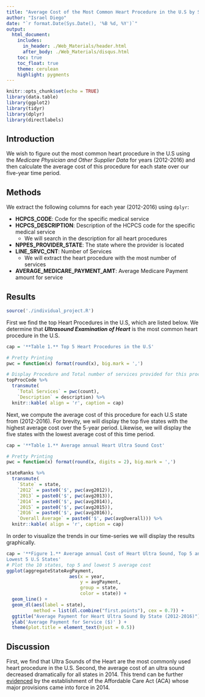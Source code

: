 ```yaml
---
title: "Average Cost of the Most Common Heart Procedure in the U.S by State"
author: "Israel Diego"
date: "`r format.Date(Sys.Date(), '%B %d, %Y')`"
output:
  html_document:
    includes:
      in_header: ./Web_Materials/header.html
      after_body: ./Web_Materials/disqus.html
    toc: true
    toc_float: true
    theme: cerulean
    highlight: pygments
---
```



```r
knitr::opts_chunk$set(echo = TRUE)
library(data.table)
library(ggplot2)
library(tidyr)
library(dplyr)
library(directlabels)
```

## Introduction

We wish to figure out the most common heart procedure in the U.S using the 
*Medicare Physician and Other Supplier Data* for years (2012-2016) and then
calculate the average cost of this procedure for each state over our five-year 
time period. 

## Methods

We extract the following columns for each year (2012-2016) using `dplyr`: 

* **HCPCS_CODE**: Code for the specific medical service
* **HCPCS_DESCRIPTION**: Description of the HCPCS code for the specific medical 
service
  + We will search in the description for all heart procedures
* **NPPES_PROVIDER_STATE**: The state where the provider is located
* **LINE_SRVC_CNT**: Number of Services
  + We will extract the heart procedure with the most number of services
* **AVERAGE_MEDICARE_PAYMENT_AMT**: Average Medicare Payment amount for service


## Results
```r
source('./individual_project.R')
```

First we find the top Heart Procedures in the U.S, which are listed below. We
determine that ***Ultrasound Examination of Heart*** is the most common heart 
procedure in the U.S.

```r
cap = '**Table 1.** Top 5 Heart Procedures in the U.S'

# Pretty Printing
pwc = function(x) format(round(x), big.mark = ',')

# Display Procedure and Total number of services provided for this procedure
topProcCode %>%
  transmute( 
    `Total Services` = pwc(count),
    `Description` = description) %>%
  knitr::kable( align = 'r', caption = cap)
```

Next, we compute the average cost of this procedure for each U.S state from (2012-2016). For brevity, we will display the top five states with the 
highest average cost over the 5-year period. Likewise, we will display the 
five states with the lowest average cost of this time period. 

```r
cap = '**Table 1.** Average annual Heart Ultra Sound Cost'

# Pretty Printing
pwc = function(x) format(round(x, digits = 2), big.mark = ',')

stateRanks %>%
  transmute( 
    `State` = state,
    `2012` = paste0('$', pwc(avg2012)),
    `2013` = paste0('$', pwc(avg2013)),
    `2014` = paste0('$', pwc(avg2014)),
    `2015` = paste0('$', pwc(avg2015)),
    `2016` = paste0('$', pwc(avg2016)),
    `Overall Average` = paste0('$', pwc(avgOverall))) %>%
  knitr::kable( align = 'r', caption = cap)
```

In order to visualize the trends in our time-series we will display the results
graphically.

```r
cap = '**Figure 1.** Average annual Cost of Heart Ultra Sound, Top 5 and 
Lowest 5 U.S States'
# Plot the 10 states, top 5 and lowest 5 average cost
ggplot(aggregateStateAvgPayment, 
                       aes(x = year, 
                           y = avgPayment, 
                           group = state, 
                           color = state)) +
  geom_line() +
  geom_dl(aes(label = state), 
          method = list(dl.combine("first.points"), cex = 0.7)) +
  ggtitle("Average Payment for Heart Ultra Sound By State (2012-2016)") +
  ylab('Average Payment for Service ($)' ) +
  theme(plot.title = element_text(hjust = 0.5))
```

## Discussion
First, we find that Ultra Sounds of the Heart are the most commonly used heart
procedure in the U.S. Second, the average cost of an ultra sound decreased
dramatically for all states in 2014. This trend can be further 
[evidenced](https://en.wikipedia.org/wiki/Patient_Protection_and_Affordable_Care_Act) 
by the establishment of the Affordable Care Act (ACA) whose major provisions 
came into force in 2014. 